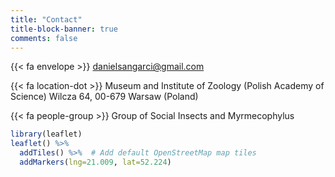 ```yaml
---
title: "Contact"
title-block-banner: true
comments: false
---
```


{{< fa envelope >}} [danielsangarci@gmail.com](mailto:danielsangarci@gmail.com)

{{< fa location-dot >}} Museum and Institute of Zoology (Polish Academy of Science) Wilcza 64, 00-679 Warsaw (Poland)

{{< fa people-group >}} Group of Social Insects and Myrmecophylus

```r
library(leaflet)
leaflet() %>%
  addTiles() %>%  # Add default OpenStreetMap map tiles
  addMarkers(lng=21.009, lat=52.224)
```
